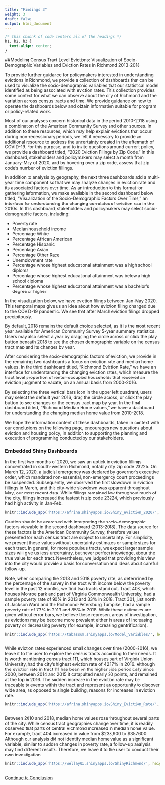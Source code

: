 ```yaml
---
title: "Findings 3"
weight: 3
draft: false
output: html_document
---
```


```css
/* this chunnk of code centers all of the headings */
h1, h2, h3 {
  text-align: center;
}
```

##Modeling Census Tract Level Evictions: Visualization of Socio-Demographic Variables and Eviction Rates in Richmond 2013-2018

To provide further guidance for policymakers interested in understanding evictions in Richmond, we provide a collection of dashboards that can be used to visualize the socio-demographic variables that our statistical model identified as being associated with eviction rates. This collection provides some context for what we can observe about the city of Richmond and the variation across census tracts and time. We provide guidance on how to operate the dashboards below and obtain information suitable for program or policy-related work. 

Most of our analyses concern historical data in the period 2010-2018 using a combination of the American Community Survey and other sources. In addition to these resources, which may help explain evictions that occur during non-recessionary periods, we felt it necessary to provide an additional resource to address the uncertainty created in the aftermath of COVID-19. For this purpose, and to invite questions around current policy, we provide a dashboard titled, “2020 Eviction Filings by Zip Code.” In this dashboard, stakeholders and policymakers may select a month from January-May of 2020, and by hovering over a zip code, assess that zip code’s number of eviction fillings. 

In addition to analysis by geography, the next three dashboards add a multi-year time component so that we may analyze changes in eviction rate and its associated factors over time. As an introduction to this format for gathering information, we make available in the second dashboard below titled, “Visualization of the Socio-Demographic Factors Over Time,” an interface for understanding the changing correlates of eviction rate in the 2010s. In this dashboard, stakeholders and policymakers may select socio-demographic factors, including:

* Poverty rate
* Median household income
* Percentage White
* Percentage African American
* Percentage Hispanic
* Percentage Asian
* Percentage Other Race
* Unemployment rate 
* Percentage whose highest educational attainment was a high school diploma
* Percentage whose highest educational attainment was below a high school diploma 
* Percentage whose highest educational attainment was a bachelor’s degree or higher

In the visualization below, we have eviction filings between Jan-May 2020. This temporal maps give us an idea about how eviction filing changed due to the COVID-19 pandemic. We see that after March eviction filings dropped precipitously. 

By default, 2018 remains the default choice selected, as it is the most recent year available for American Community Survey 5-year summary statistics. Users may also select a year by dragging the circle across or click the play button beneath 2018 to see the chosen demographic variable on the census tract map and its changes by year. 

After considering the socio-demographic factors of eviction, we provide in the remaining two dashboards a focus on eviction rate and median home values. In the third dashboard titled, “Richmond Eviction Rate,” we have an interface for understanding the changing eviction rates, which measure the tract level proportion of renter-occupied households that received an eviction judgment to vacate, on an annual basis from 2000-2016. 

By selecting the three vertical bars icon in the upper left quadrant, users may select the default year 2016, drag the circle across, or click the play button to see changes on the census tract map by year. In the final dashboard titled, “Richmond Median Home values,” we have a dashboard for understanding the changing median home value from 2010-2018. 

We hope the information content of these dashboards, taken in context with our conclusions on the following page, encourages new questions about eviction and housing policy, in addition to supporting the planning and execution of programming conducted by our stakeholders. 

### Embedded Shiny Dashboards

In the first two months of 2020, we saw an uptick in eviction fillings concentrated in south-western Richmond, notably city zip code 23225. On March 12, 2020, a judicial emergency was declared by governor's executive order, which mandated non-essential, non-emergency court proceedings be suspended. Subsequently, we observed the first slowdown in eviction fillings in March, and this city-wide slowdown was apparent throughout May, our most recent data. While fillings remained low throughout much of the city, fillings increased the fastest in zip code 23224, which previously had high activity in Jan-Feb.

```r
knitr::include_app('https://afrina.shinyapps.io/Shiny_eviction_2020/', height="610px")

```


Caution should be exercised with interpreting the socio-demographic factors viewable in the second dashboard (2013-2018). The data source for these factors is the American Community Survey, therefore values presented for each census tract are subject to uncertainty. For simplicity, we present these values without uncertainty estimates or sample sizes for each tract. In general, for more populous tracts, we expect larger sample sizes will give us less uncertainty, but never perfect knowledge, about the true value for each tract. Nevertheless, we judged that providing this view into the city would provide a basis for conversation and ideas about careful follow-up. 

Note, when comparing the 2013 and 2018 poverty rate, as determined by the percentage of the survey in the tract with income below the poverty level in the past 12 months, we find two tracts stand out. Tract 403, which houses Monroe park and part of Virginia Commonwealth University, had a sample poverty rate of 90% in 2013 and 33% in 2018. Tract 301, just north of Jackson Ward and the Richmond-Petersburg Turnpike, had a sample poverty rate of 73% in 2013 and 85% in 2018. While these estimates are given without error bars, we believe these represent areas of investigation, as evictions may be become more prevalent either in areas of increasing poverty or decreasing poverty (for example, increasing gentrification).  

```r
knitr::include_app('https://tabassum.shinyapps.io/Model_Variables/', height="750px")
  
```

While eviction rates experienced small changes over time (2000-2016), we leave it to the user to explore the census tracts according to their needs. It is worth mentioning census tract 111, which houses part of Virginia Union University, had the city’s highest eviction rate of 42.17% in 2016. Although the eviction rate in tract 111 has been on the higher side periodically since 2000, between 2014 and 2015 it catapulted nearly 20 points, and remained at the top in 2016. The sudden increase in the eviction rate may be traceable to events within the tract and represent an opportunity to discover wide area, as opposed to single building, reasons for increases in eviction rate.

```r
knitr::include_app('https://afrina.shinyapps.io/Shiny_Eviction_Rate/', height="615px")
  
```

Between 2010 and 2018, median home values rose throughout several parts of the city. While census tract geographies change over time, it is readily observed that parts of central Richmond increased in median home value. For example, tract 404 increased in value from \$238,900 to \$357,600. Although our analysis did not identify median home value as a significant variable, similar to sudden changes in poverty rate, a follow-up analysis may find different results. Therefore, we leave it to the user to conduct their own investigation. 

```r
knitr::include_app('https://wellay01.shinyapps.io/ShinyRichmond/', height="615px")
  
```

[Continue to Conclusion](https://boya66.github.io/Richmond_website/findings/results-section-four/)

